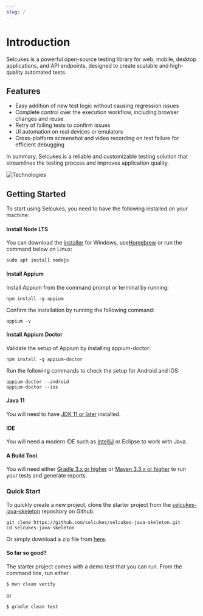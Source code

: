 ```yaml
---
slug: /
---
```



# Introduction

Selcukes is a powerful open-source testing library for web, mobile, desktop applications, and API endpoints, designed to create scalable and high-quality automated tests.

## Features
- Easy addition of new test logic without causing regression issues
- Complete control over the execution workflow, including browser changes and reuse
- Retry of failing tests to confirm issues
- UI automation on real devices or emulators
- Cross-platform screenshot and video recording on test failure for efficient debugging

In summary, Selcukes is a reliable and customizable testing solution that streamlines the testing process and improves application quality.

![Technologies](@site/static/img/techs-used.png)

## Getting Started

To start using Selcukes, you need to have the following installed on your machine:

#### Install Node LTS
You can download the [installer](https://nodejs.org/en/) for Windows, use[Homebrew](https://brew.sh/) or run the command below on Linux:
```shell
sudo apt install nodejs
```

#### Install Appium
Install Appium from the command prompt or terminal by running:
```shell
npm install -g appium
```
Confirm the installation by running the following command:
```shell
appium -v
```
#### Install Appium Doctor
Validate the setup of Appium by installing appium-doctor:
```shell
npm install -g appium-doctor
```
Run the following commands to check the setup for Android and iOS:
```shell
appium-doctor --android
appium-doctor --ios
 ```
#### Java 11

You will need to have [JDK 11 or later](http://www.oracle.com/technetwork/java/javase/downloads/index.html) installed.

#### IDE
You will need a modern IDE such as [IntelliJ](https://www.jetbrains.com/idea/download) or Eclipse to work with Java.

#### A Build Tool
You will need either [Gradle 3.x or higher](http://www.gradle.org/downloads) or [Maven 3.3.x or higher](https://maven.apache.org/download.cgi) to run your tests and generate reports.

### Quick Start
To quickly create a new project, clone the starter project from the [selcukes-java-skeleton](https://github.com/selcukes/selcukes-java-skeleton) repository on Github.
```shell
git clone https://github.com/selcukes/selcukes-java-skeleton.git
cd selcukes-java-skeleton
```
Or simply download a zip file from [here](https://github.com/selcukes/selcukes-java-skeleton/archive/master.zip).

#### So far so good?

The starter project comes with a demo test that you can run.
From the command line, run either

```shell
$ mvn clean verify
```

or

```shell
$ gradle clean test
```
